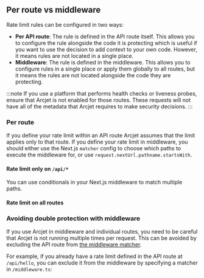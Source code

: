 
## Per route vs middleware

Rate limit rules can be configured in two ways:

- **Per API route**: The rule is defined in the API route itself. This allows
  you to configure the rule alongside the code it is protecting which is useful
  if you want to use the decision to add context to your own code. However, it
  means rules are not located in a single place.
- **Middleware**: The rule is defined in the middleware. This allows you to
  configure rules in a single place or apply them globally to all routes, but
  it means the rules are not located alongside the code they are protecting.

:::note
If you use a platform that performs health checks or liveness probes, ensure
that Arcjet is not enabled for those routes. These requests will not have all
of the metadata that Arcjet requires to make security decisions.
:::

### Per route

If you define your rate limit within an API route Arcjet assumes that the limit
applies only to that route. If you define your rate limit in middleware, you
should either use the Next.js `matcher` config to choose which paths to execute
the middleware for, or use `request.nextUrl.pathname.startsWith`.

#### Rate limit only on `/api/*`

You can use conditionals in your Next.js middleware to match multiple paths.

<SlotByFramework client:load>
  <MiddlewareMatchingPaths slot="next-js" />
</SlotByFramework>

#### Rate limit on all routes

<SlotByFramework client:load>
  <MiddlewareAllRoutes slot="next-js" />
</SlotByFramework>

### Avoiding double protection with middleware

If you use Arcjet in middleware and individual routes, you need to be careful
that Arcjet is not running multiple times per request. This can be avoided by
excluding the API route from [the middleware
matcher](https://nextjs.org/docs/pages/building-your-application/routing/middleware#matcher).

For example, if you already have a rate limit defined in the API route at
`/api/hello`, you can exclude it from the middleware by specifying a matcher in
`/middleware.ts`:

<SlotByFramework client:load>
  <MiddlewareMatcher slot="next-js" />
</SlotByFramework>
